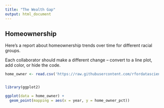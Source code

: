 ```yaml
---
title: "The Wealth Gap"
output: html_document
---
```


## Homeownership

Here's a report about homeownership trends over time for different racial groups.

Each collaborator should make a different change -- convert to a line plot, add color, or hide the code.

```r
home_owner <- read.csv('https://raw.githubusercontent.com/rfordatascience/tidytuesday/master/data/2021/2021-02-09/home_owner.csv')


library(ggplot2)

ggplot(data = home_owner) +
  geom_point(mapping = aes(x = year, y = home_owner_pct))
```
